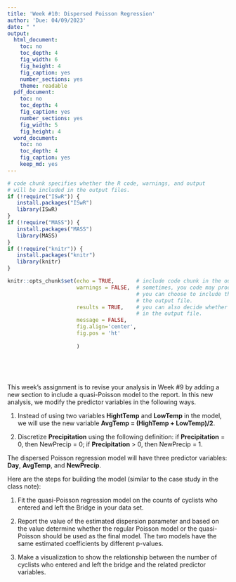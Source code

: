 ---
title: 'Week #10: Dispersed Poisson Regression'
author: 'Due: 04/09/2023'
date: " "
output:
  html_document: 
    toc: no
    toc_depth: 4
    fig_width: 6
    fig_height: 4
    fig_caption: yes
    number_sections: yes
    theme: readable
  pdf_document: 
    toc: no
    toc_depth: 4
    fig_caption: yes
    number_sections: yes
    fig_width: 5
    fig_height: 4
  word_document: 
    toc: no
    toc_depth: 4
    fig_caption: yes
    keep_md: yes
---
<style type="text/css">
h1.title {
  font-size: 20px;
  color: DarkRed;
  text-align: center;
}
h4.author { /* Header 4 - and the author and data headers use this too  */
    font-size: 18px;
  font-family: "Times New Roman", Times, serif;
  color: DarkRed;
  text-align: center;
}
h4.date { /* Header 4 - and the author and data headers use this too  */
  font-size: 18px;
  font-family: "Times New Roman", Times, serif;
  color: DarkBlue;
  text-align: center;
}
h1 { /* Header 3 - and the author and data headers use this too  */
    font-size: 22px;
    font-family: "Times New Roman", Times, serif;
    color: darkred;
    text-align: center;
}
h2 { /* Header 3 - and the author and data headers use this too  */
    font-size: 18px;
    font-family: "Times New Roman", Times, serif;
    color: navy;
    text-align: left;
}

h3 { /* Header 3 - and the author and data headers use this too  */
    font-size: 15px;
    font-family: "Times New Roman", Times, serif;
    color: navy;
    text-align: left;
}

h4 { /* Header 4 - and the author and data headers use this too  */
    font-size: 18px;
    font-family: "Times New Roman", Times, serif;
    color: darkred;
    text-align: left;
}
</style>

```{r setup, include=FALSE}
# code chunk specifies whether the R code, warnings, and output 
# will be included in the output files.
if (!require("ISwR")) {
   install.packages("ISwR")
   library(ISwR)
}
if (!require("MASS")) {
   install.packages("MASS")
   library(MASS)
}
if (!require("knitr")) {
   install.packages("knitr")
   library(knitr)
}

knitr::opts_chunk$set(echo = TRUE,       # include code chunk in the output file
                      warnings = FALSE,  # sometimes, you code may produce warning messages,
                                         # you can choose to include the warning messages in
                                         # the output file. 
                      results = TRUE,    # you can also decide whether to include the output
                                         # in the output file.
                      message = FALSE,
                      fig.align='center', 
                      fig.pos = 'ht'
                     
                      )  
```

\

\

This week's assignment is to revise your analysis in Week #9 by adding a new section to include a quasi-Poisson model to the report. In this new analysis, we modify the predictor variables in the following ways.

1. Instead of using two variables **HightTemp** and **LowTemp** in the model, we will use the new variable **AvgTemp = (HighTemp + LowTemp)/2**.

2. Discretize **Precipitation** using the following definition: if **Precipitation** = 0, then NewPrecip = 0; if **Precipitation** > 0, then NewPrecip = 1.

The dispersed Poisson regression model will have three predictor variables: **Day**, **AvgTemp**, and **NewPrecip**.

  
Here are the steps for building the model (similar to the case study in the class note):

1. Fit the quasi-Poisson regression model on the counts of cyclists who entered and left the Bridge in your data set.

2. Report the value of the estimated dispersion parameter and based on the value determine whether the regular Poisson model or the quasi-Poisson should be used as the final model. The two models have the same estimated coefficients by different p-values.

3. Make a visualization to show the relationship between the number of cyclists who entered and left the bridge and the related predictor variables.






